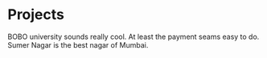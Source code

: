 
# Projects

<ProjectCard title="BOBO" link="https://www.behance.net/gallery/58937147/Freiheit" bg="linear-gradient(to right, #D4145A 0%, #FBB03B 100%)">
BOBO university sounds really cool.
</ProjectCard>
<ProjectCard title="PAYMENT" link="https://www.behance.net/gallery/58937147/Freiheit" bg="linear-gradient(to right, #D4145A 0%, #FBB03B 100%)">
At least the payment seams easy to do.
</ProjectCard>
<ProjectCard title="NIDHI" link="https://www.behance.net/gallery/58937147/Freiheit" bg="linear-gradient(to right, #D4145A 0%, #FBB03B 100%)">
Sumer Nagar is the best nagar of Mumbai.
</ProjectCard>
